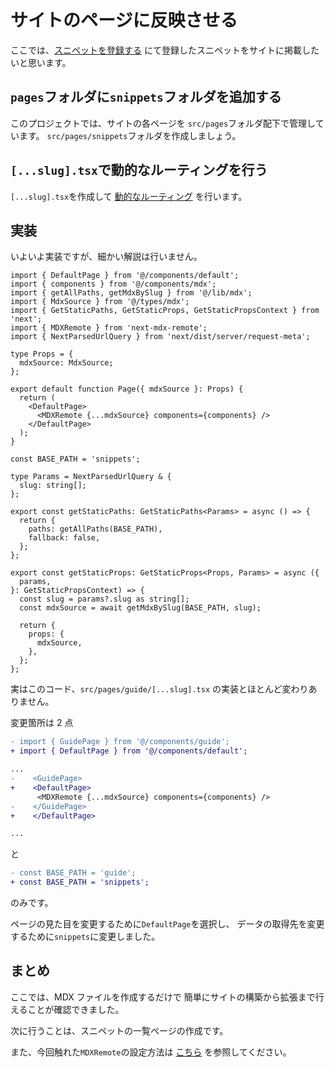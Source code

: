 # サイトのページに反映させる

ここでは、[スニペットを登録する](/next-mdx-site/guide/tutorial/getting-started/)
にて登録したスニペットをサイトに掲載したいと思います。

## `pages`フォルダに`snippets`フォルダを追加する

このプロジェクトでは、サイトの各ページを
`src/pages`フォルダ配下で管理しています。
`src/pages/snippets`フォルダを作成しましょう。

## `[...slug].tsx`で動的なルーティングを行う

`[...slug].tsx`を作成して
[動的なルーティング](https://nextjs-ja-translation-guide.vercel.app/guide/routing/dynamic-routes)
を行います。

## 実装

いよいよ実装ですが、細かい解説は行いません。

```tsx:src/pages/snippets/[...slug].tsx
import { DefaultPage } from '@/components/default';
import { components } from '@/components/mdx';
import { getAllPaths, getMdxBySlug } from '@/lib/mdx';
import { MdxSource } from '@/types/mdx';
import { GetStaticPaths, GetStaticProps, GetStaticPropsContext } from 'next';
import { MDXRemote } from 'next-mdx-remote';
import { NextParsedUrlQuery } from 'next/dist/server/request-meta';

type Props = {
  mdxSource: MdxSource;
};

export default function Page({ mdxSource }: Props) {
  return (
    <DefaultPage>
      <MDXRemote {...mdxSource} components={components} />
    </DefaultPage>
  );
}

const BASE_PATH = 'snippets';

type Params = NextParsedUrlQuery & {
  slug: string[];
};

export const getStaticPaths: GetStaticPaths<Params> = async () => {
  return {
    paths: getAllPaths(BASE_PATH),
    fallback: false,
  };
};

export const getStaticProps: GetStaticProps<Props, Params> = async ({
  params,
}: GetStaticPropsContext) => {
  const slug = params?.slug as string[];
  const mdxSource = await getMdxBySlug(BASE_PATH, slug);

  return {
    props: {
      mdxSource,
    },
  };
};
```

実はこのコード、`src/pages/guide/[...slug].tsx`
の実装とほとんど変わりありません。

変更箇所は 2 点

```diff
- import { GuidePage } from '@/components/guide';
+ import { DefaultPage } from '@/components/default';

...
-    <GuidePage>
+    <DefaultPage>
      <MDXRemote {...mdxSource} components={components} />
-    </GuidePage>
+    </DefaultPage>

...
```

と

```diff
- const BASE_PATH = 'guide';
+ const BASE_PATH = 'snippets';
```

のみです。

ページの見た目を変更するために`DefaultPage`を選択し、
データの取得先を変更するために`snippets`に変更しました。

## まとめ

ここでは、MDX ファイルを作成するだけで
簡単にサイトの構築から拡張まで行えることが確認できました。

次に行うことは、スニペットの一覧ページの作成です。

また、今回触れた`MDXRemote`の設定方法は
[こちら](/guide/guides/settings/)
を参照してください。
